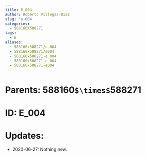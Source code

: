 ```yaml
---
title: E_004
author: Roberto Villegas-Diaz
slug: 'e-004'
categories:
  - 588160X588271
tags:
  - E
aliases:
  - 588160x588271/e-004
  - 588160x588271/e004
  - 588160x588271-e_004
  - 588160x588271-e-004
  - 588160x588271-e004
---
```


# **Parents**: 588160`$\times$`588271
# **ID**: E_004
# **Updates**: 
 - 2020-06-27: Nothing new.
